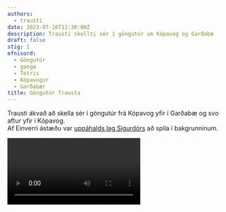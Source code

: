 ```yaml
---
authors:
  - trausti
date: 2023-07-16T12:30:00Z
description: Trausti skellti sér í göngutúr um Kópavog og Garðabæ
draft: false
stig: 1
efnisord:
  - Göngutúr
  - ganga
  - Tetris
  - Kópavogur
  - Garðabær
title: Göngutúr Trausta
---
```


Trausti ákvað að skella sér í göngutúr frá Kópavog yfir í Garðabæ og svo aftur yfir í Kópavog. \
Af Einverri ástæðu var [uppáhalds lag Sigurdórs](https://www.youtube.com/watch?v=63hoSNvS6Z4&ab_channel=SoundHub) að spila í bakgrunninum.

<Video id="v4ROuFauWMc" />

